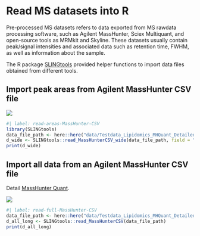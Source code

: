 # Read MS datasets into R

Pre-processed MS datasets refers to data exported from MS rawdata processing software, such as Agilent MassHunter, Sciex Multiquant, and open-source tools as MRMkit and Skyline. These datasets usually contain peak/signal intensities and associated data such as retention time, FWHM, as well as information about the sample.

The R package [SLINGtools](https://github.com/SLINGhub/SLINGtools) provided helper functions to import data files obtained from different tools.

## Import peak areas from Agilent MassHunter CSV file

![](images/paste-B702CE09.png)

```{r}
#| label: read-areas-MassHunter-CSV
library(SLINGtools)
data_file_path <- here::here("data/Testdata_Lipidomics_MHQuant_Detailed_V2.csv")
d_wide <- SLINGtools::read_MassHunterCSV_wide(data_file_path, field = "Area")
print(d_wide)
```

## Import all data from an Agilent MassHunter CSV file

Detail [MassHunter Quant](https://www.agilent.com/en/product/software-informatics/mass-spectrometry-software/data-analysis/quantitative-analysis).

![](images/paste-A1421EC0.png)

```{r}
#| label: read-full-MassHunter-CSV
data_file_path <- here::here("data/Testdata_Lipidomics_MHQuant_Detailed_V2.csv")
d_all_long <- SLINGtools::read_MassHunterCSV(data_file_path)
print(d_all_long)
```
